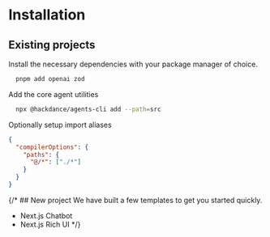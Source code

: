 # Installation

## Existing projects

Install the necessary dependencies with your package manager of choice.

```bash
  pnpm add openai zod
```

Add the core agent utilities

```zsh
  npx @hackdance/agents-cli add --path=src
```

Optionally setup import aliases

```json
{
  "compilerOptions": {
    "paths": {
      "@/*": ["./*"]
    }
  }
}
```

{/\* ## New project We have built a few templates to get you started quickly.

- Next.js Chatbot
- Next.js Rich UI \*/}
